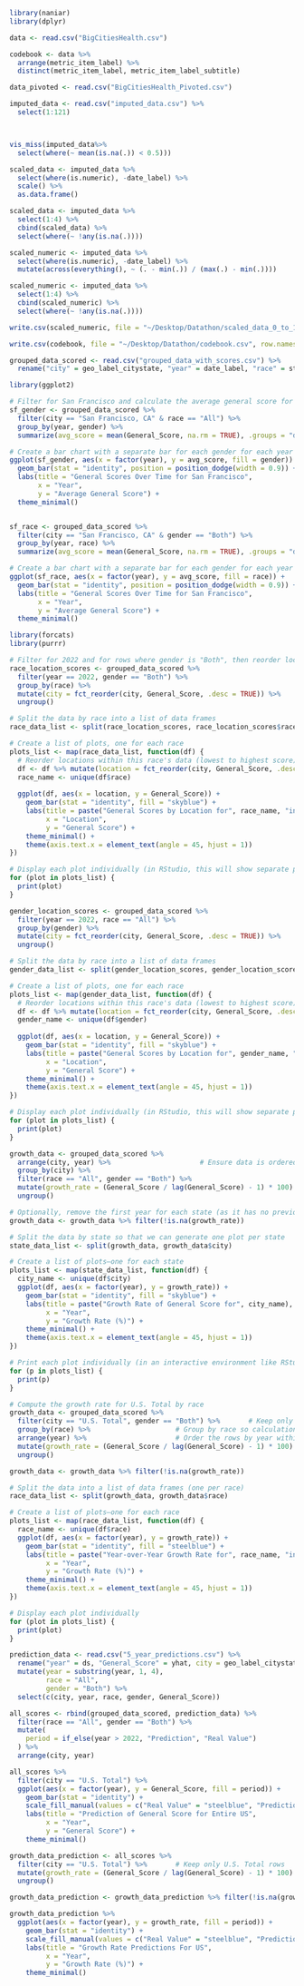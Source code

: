 ```r
library(naniar)
library(dplyr)

data <- read.csv("BigCitiesHealth.csv")

codebook <- data %>% 
  arrange(metric_item_label) %>% 
  distinct(metric_item_label, metric_item_label_subtitle)

data_pivoted <- read.csv("BigCitiesHealth_Pivoted.csv")

imputed_data <- read.csv("imputed_data.csv") %>% 
  select(1:121)



vis_miss(imputed_data%>%
  select(where(~ mean(is.na(.)) < 0.5)))

scaled_data <- imputed_data %>%
  select(where(is.numeric), -date_label) %>%
  scale() %>%
  as.data.frame()

scaled_data <- imputed_data %>% 
  select(1:4) %>% 
  cbind(scaled_data) %>% 
  select(where(~ !any(is.na(.))))

scaled_numeric <- imputed_data %>%
  select(where(is.numeric), -date_label) %>%
  mutate(across(everything(), ~ (. - min(.)) / (max(.) - min(.))))

scaled_numeric <- imputed_data %>% 
  select(1:4) %>% 
  cbind(scaled_numeric) %>% 
  select(where(~ !any(is.na(.))))

write.csv(scaled_numeric, file = "~/Desktop/Datathon/scaled_data_0_to_1.csv", row.names = FALSE)

write.csv(codebook, file = "~/Desktop/Datathon/codebook.csv", row.names = FALSE)
```


```r
grouped_data_scored <- read.csv("grouped_data_with_scores.csv") %>% 
  rename("city" = geo_label_citystate, "year" = date_label, "race" = strata_race_label, "gender" = strata_sex_label)

library(ggplot2)

# Filter for San Francisco and calculate the average general score for each gender by year
sf_gender <- grouped_data_scored %>%
  filter(city == "San Francisco, CA" & race == "All") %>%
  group_by(year, gender) %>%
  summarize(avg_score = mean(General_Score, na.rm = TRUE), .groups = "drop")

# Create a bar chart with a separate bar for each gender for each year
ggplot(sf_gender, aes(x = factor(year), y = avg_score, fill = gender)) +
  geom_bar(stat = "identity", position = position_dodge(width = 0.9)) +
  labs(title = "General Scores Over Time for San Francisco",
       x = "Year",
       y = "Average General Score") +
  theme_minimal()


sf_race <- grouped_data_scored %>%
  filter(city == "San Francisco, CA" & gender == "Both") %>%
  group_by(year, race) %>%
  summarize(avg_score = mean(General_Score, na.rm = TRUE), .groups = "drop")

# Create a bar chart with a separate bar for each gender for each year
ggplot(sf_race, aes(x = factor(year), y = avg_score, fill = race)) +
  geom_bar(stat = "identity", position = position_dodge(width = 0.9)) +
  labs(title = "General Scores Over Time for San Francisco",
       x = "Year",
       y = "Average General Score") +
  theme_minimal()
```

```r
library(forcats)
library(purrr)

# Filter for 2022 and for rows where gender is "Both", then reorder locations within each race
race_location_scores <- grouped_data_scored %>%
  filter(year == 2022, gender == "Both") %>%
  group_by(race) %>%
  mutate(city = fct_reorder(city, General_Score, .desc = TRUE)) %>%
  ungroup()

# Split the data by race into a list of data frames
race_data_list <- split(race_location_scores, race_location_scores$race)

# Create a list of plots, one for each race
plots_list <- map(race_data_list, function(df) {
  # Reorder locations within this race's data (lowest to highest score)
  df <- df %>% mutate(location = fct_reorder(city, General_Score, .desc = FALSE))
  race_name <- unique(df$race)
  
  ggplot(df, aes(x = location, y = General_Score)) +
    geom_bar(stat = "identity", fill = "skyblue") +
    labs(title = paste("General Scores by Location for", race_name, "in 2022 (Gender: Both)"),
         x = "Location",
         y = "General Score") +
    theme_minimal() +
    theme(axis.text.x = element_text(angle = 45, hjust = 1))
})

# Display each plot individually (in RStudio, this will show separate plots in the Plot pane)
for (plot in plots_list) {
  print(plot)
}
```

```r
gender_location_scores <- grouped_data_scored %>%
  filter(year == 2022, race == "All") %>%
  group_by(gender) %>%
  mutate(city = fct_reorder(city, General_Score, .desc = TRUE)) %>%
  ungroup()

# Split the data by race into a list of data frames
gender_data_list <- split(gender_location_scores, gender_location_scores$gender)

# Create a list of plots, one for each race
plots_list <- map(gender_data_list, function(df) {
  # Reorder locations within this race's data (lowest to highest score)
  df <- df %>% mutate(location = fct_reorder(city, General_Score, .desc = FALSE))
  gender_name <- unique(df$gender)
  
  ggplot(df, aes(x = location, y = General_Score)) +
    geom_bar(stat = "identity", fill = "skyblue") +
    labs(title = paste("General Scores by Location for", gender_name, "in 2022 (Race: All)"),
         x = "Location",
         y = "General Score") +
    theme_minimal() +
    theme(axis.text.x = element_text(angle = 45, hjust = 1))
})

# Display each plot individually (in RStudio, this will show separate plots in the Plot pane)
for (plot in plots_list) {
  print(plot)
}
```

```r
growth_data <- grouped_data_scored %>%
  arrange(city, year) %>%                      # Ensure data is ordered by state and year
  group_by(city) %>%
  filter(race == "All", gender == "Both") %>% 
  mutate(growth_rate = (General_Score / lag(General_Score) - 1) * 100) %>%
  ungroup()

# Optionally, remove the first year for each state (as it has no previous year)
growth_data <- growth_data %>% filter(!is.na(growth_rate))

# Split the data by state so that we can generate one plot per state
state_data_list <- split(growth_data, growth_data$city)

# Create a list of plots—one for each state
plots_list <- map(state_data_list, function(df) {
  city_name <- unique(df$city)
  ggplot(df, aes(x = factor(year), y = growth_rate)) +
    geom_bar(stat = "identity", fill = "skyblue") +
    labs(title = paste("Growth Rate of General Score for", city_name),
         x = "Year",
         y = "Growth Rate (%)") +
    theme_minimal() +
    theme(axis.text.x = element_text(angle = 45, hjust = 1))
})

# Print each plot individually (in an interactive environment like RStudio, they will appear one after the other)
for (p in plots_list) {
  print(p)
}
```

```r
# Compute the growth rate for U.S. Total by race
growth_data <- grouped_data_scored %>%
  filter(city == "U.S. Total", gender == "Both") %>%       # Keep only U.S. Total rows
  group_by(race) %>%                     # Group by race so calculations are done within each race
  arrange(year) %>%                      # Order the rows by year within each race
  mutate(growth_rate = (General_Score / lag(General_Score) - 1) * 100) %>%  # Calculate growth rate
  ungroup()

growth_data <- growth_data %>% filter(!is.na(growth_rate))

# Split the data into a list of data frames (one per race)
race_data_list <- split(growth_data, growth_data$race)

# Create a list of plots—one for each race
plots_list <- map(race_data_list, function(df) {
  race_name <- unique(df$race)
  ggplot(df, aes(x = factor(year), y = growth_rate)) +
    geom_bar(stat = "identity", fill = "steelblue") +
    labs(title = paste("Year-over-Year Growth Rate for", race_name, "in U.S. Total"),
         x = "Year",
         y = "Growth Rate (%)") +
    theme_minimal() +
    theme(axis.text.x = element_text(angle = 45, hjust = 1))
})

# Display each plot individually
for (plot in plots_list) {
  print(plot)
}
```

```r
prediction_data <- read.csv("5_year_predictions.csv") %>% 
  rename("year" = ds, "General_Score" = yhat, city = geo_label_citystate) %>% 
  mutate(year = substring(year, 1, 4),
         race = "All",
         gender = "Both") %>% 
  select(c(city, year, race, gender, General_Score))

all_scores <- rbind(grouped_data_scored, prediction_data) %>% 
  filter(race == "All", gender == "Both") %>% 
  mutate(
    period = if_else(year > 2022, "Prediction", "Real Value")
  ) %>% 
  arrange(city, year)

all_scores %>% 
  filter(city == "U.S. Total") %>% 
  ggplot(aes(x = factor(year), y = General_Score, fill = period)) +
    geom_bar(stat = "identity") +
    scale_fill_manual(values = c("Real Value" = "steelblue", "Prediction" = "orange")) +
    labs(title = "Prediction of General Score for Entire US",
         x = "Year",
         y = "General Score") +
    theme_minimal()
```

```r
growth_data_prediction <- all_scores %>%
  filter(city == "U.S. Total") %>%       # Keep only U.S. Total rows                  
  mutate(growth_rate = (General_Score / lag(General_Score) - 1) * 100) %>%  # Calculate growth rate
  ungroup()

growth_data_prediction <- growth_data_prediction %>% filter(!is.na(growth_rate))

growth_data_prediction %>% 
  ggplot(aes(x = factor(year), y = growth_rate, fill = period)) +
    geom_bar(stat = "identity") +
    scale_fill_manual(values = c("Real Value" = "steelblue", "Prediction" = "orange")) +
    labs(title = "Growth Rate Predictions For US",
         x = "Year",
         y = "Growth Rate (%)") +
    theme_minimal()
```

